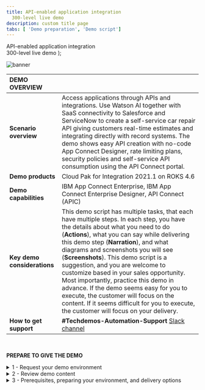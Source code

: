 ```yaml
---
title: API-enabled application integration
  300-level live demo
description: custom title page
tabs: [ 'Demo preparation', 'Demo script']
---
```


  <span>
    API-enabled application integration <br /> 300-level live demo
  </span>
);

![banner](./images/300-int-API-enabled-prep-GitHub-banner-8-3-21-short.jpg)

<span id="place1"></span>

| DEMO OVERVIEW | |
| :---         | :--- |
| **Scenario overview** | Access applications through APIs and integrations. Use Watson AI together with SaaS connectivity to Salesforce and ServiceNow to create a self-service car repair API giving customers real-time estimates and integrating directly with record systems. The demo shows easy API creation with no-code App Connect Designer, rate limiting plans, security policies and self-service API consumption using the API Connect portal. |
| **Demo products** | Cloud Pak for Integration 2021.1 on ROKS 4.6 |
| **Demo capabilities** | IBM App Connect Enterprise, IBM App Connect Enterprise Designer, API Connect (APIC) |
| **Key demo considerations** | This demo script has multiple tasks, that each have multiple steps. In each step, you have the details about what you need to do (**Actions**), what you can say while delivering this demo step (**Narration**), and what diagrams and screenshots you will see (**Screenshots**). This demo script is a suggestion, and you are welcome to customize based in your sales opportunity. Most importantly, practice this demo in advance. If the demo seems easy for you to execute, the customer will focus on the content. If it seems difficult for you to execute, the customer will focus on your delivery. |
| **How to get support** | **#Techdemos-Automation-Support** <a href="https://ibm.enterprise.slack.com/app_redirect?channel=techdemos-automation-support" target="_blank" rel="noreferrer">Slack channel</a> |

<br/>

**PREPARE TO GIVE THE DEMO**

<details>

<summary>1 - Request your demo environment</summary>
<br/>

Request your <a href="https://ibm-garage-tsa.github.io/cp4i-demohub/cp4i-on-roks/" target="_blank" rel="noreferrer">demo environment</a><br/><br/>

- Create a ROKS cluster in IBM Cloud<br/>
- Install Cloud Pak for Integration on ROKS Cluster<br/>
- Access your ROKS cluster by Command Line<br/>

<br/>

**[Go to top](#place1)**

</details>

<details>

<summary>2 - Review demo content</summary>
<br/>

- Learn the demo scenario
- Check the <a href="https://dw1.s81c.com/caas-storage/5Khi7XGf/_videos/IBM%20Cloud%20Pak%20for%20Integration%20Overview_%20Creating%20and%20Managing%20APIs.mp4" target="_blank" rel="noreferrer">demo video</a>
- Review the demo sequence

<br/>

**[Go to top](#place1)**

</details>

<details>

<summary>3 - Prerequisites, preparing your environment, and delivery options</summary>
<br/>

- Learn about <a href="https://ibm-garage-tsa.github.io/cp4i-demohub/salesdemos/carrepair-new/prepare" target="_blank" rel="noreferrer">prerequisites and preparing your environment</a>
- Check the different delivery options and be ready to deliver the demo
- Download the [demo slides](./slides.pptx)

<br/>

**[Go to top](#place1)**

</details>
